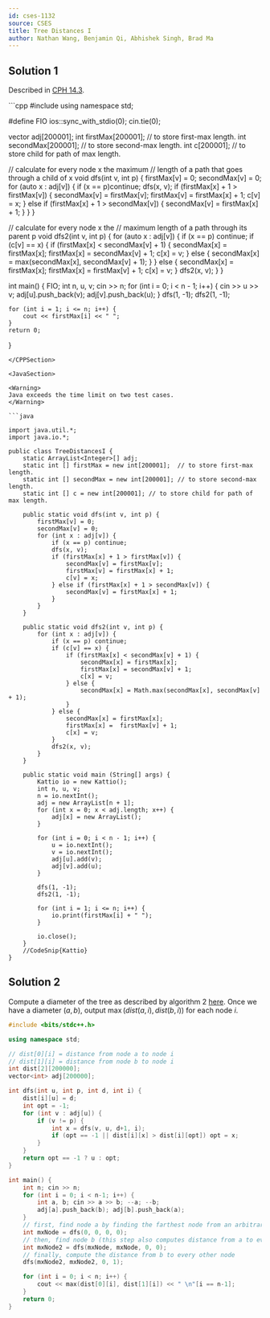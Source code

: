 ```yaml
---
id: cses-1132
source: CSES
title: Tree Distances I
author: Nathan Wang, Benjamin Qi, Abhishek Singh, Brad Ma
---
```


## Solution 1

Described in [CPH 14.3](https://usaco.guide/CPH.pdf#page=147).

<LanguageSection>
	
<CPPSection>	
```cpp
#include<bits/stdc++.h>
using namespace std;

#define FIO ios::sync_with_stdio(0); cin.tie(0);


vector<int> adj[200001];
int firstMax[200001];  // to store first-max length.
int secondMax[200001];  // to store second-max length.
int c[200001];   // to store child for path of max length.

// calculate for every node x the maximum
// length of a path that goes through a child of x
void dfs(int v, int p) {
	firstMax[v] = 0;
	secondMax[v] = 0;
	for (auto x : adj[v]) {
		if (x == p)continue;
		dfs(x, v);
		if (firstMax[x] + 1 > firstMax[v]) {
			secondMax[v] = firstMax[v];
			firstMax[v] = firstMax[x] + 1;
			c[v] = x;
		}
		else if (firstMax[x] + 1 > secondMax[v]) {
			secondMax[v] = firstMax[x] + 1;
		}
	}
}

// calculate for every node x the
// maximum length of a path through its parent p
void dfs2(int v, int p) {
	for (auto x : adj[v]) {
		if (x == p) continue;
		if (c[v] == x) {
			if (firstMax[x] < secondMax[v] + 1) {
				secondMax[x] = firstMax[x];
				firstMax[x] = secondMax[v] + 1;
				c[x] = v;
			}
			else {
				secondMax[x] = max(secondMax[x], secondMax[v] + 1);
			}
		}
		else {
			secondMax[x] = firstMax[x];
			firstMax[x] =  firstMax[v] + 1;
			c[x] = v;
		}
		dfs2(x, v);
	}
}

int main() {
	FIO;
	int n, u, v;
	cin >> n;
	for (int i = 0; i < n - 1; i++) {
		cin >> u >> v;
		adj[u].push_back(v);
		adj[v].push_back(u);
	}
	dfs(1, -1);
	dfs2(1, -1);

	for (int i = 1; i <= n; i++) {
		cout << firstMax[i] << " ";
	}
	return 0;
}
```				 
</CPPSection>
	
<JavaSection>
	
<Warning>
Java exceeds the time limit on two test cases.
</Warning>
	
```java

import java.util.*;
import java.io.*;

public class TreeDistancesI {
	static ArrayList<Integer>[] adj;
	static int [] firstMax = new int[200001];  // to store first-max length.
	static int [] secondMax = new int[200001]; // to store second-max length.
	static int [] c = new int[200001]; // to store child for path of max length.

	public static void dfs(int v, int p) {
		firstMax[v] = 0;
		secondMax[v] = 0;
		for (int x : adj[v]) {
			if (x == p) continue;
			dfs(x, v);
			if (firstMax[x] + 1 > firstMax[v]) {
				secondMax[v] = firstMax[v];
				firstMax[v] = firstMax[x] + 1;
				c[v] = x;
			} else if (firstMax[x] + 1 > secondMax[v]) {
				secondMax[v] = firstMax[x] + 1;
			}
		}
	}

	public static void dfs2(int v, int p) {
		for (int x : adj[v]) {
			if (x == p) continue;
			if (c[v] == x) {
				if (firstMax[x] < secondMax[v] + 1) {
					secondMax[x] = firstMax[x];
					firstMax[x] = secondMax[v] + 1;
					c[x] = v;
				} else {
					secondMax[x] = Math.max(secondMax[x], secondMax[v] + 1);
				}
			} else {
				secondMax[x] = firstMax[x];
				firstMax[x] =  firstMax[v] + 1;
				c[x] = v;
			}
			dfs2(x, v);
		}
	}

	public static void main (String[] args) {
		Kattio io = new Kattio();
		int n, u, v;
		n = io.nextInt();
		adj = new ArrayList[n + 1];
		for (int x = 0; x < adj.length; x++) {
			adj[x] = new ArrayList();
		}

		for (int i = 0; i < n - 1; i++) {
			u = io.nextInt();
			v = io.nextInt();
			adj[u].add(v);
			adj[v].add(u);
		}

		dfs(1, -1);
		dfs2(1, -1);

		for (int i = 1; i <= n; i++) {
			io.print(firstMax[i] + " ");
		}

		io.close();
	}
	//CodeSnip{Kattio}
}
```
</JavaSection>
				 
</LanguageSection>

## Solution 2

Compute a diameter of the tree as described by algorithm 2
[here](https://usaco.guide/CPH.pdf#page=146). Once we have a diameter $(a,b)$,
output $\max(dist(a,i),dist(b,i))$ for each node $i$.

```cpp
#include <bits/stdc++.h>

using namespace std;

// dist[0][i] = distance from node a to node i
// dist[1][i] = distance from node b to node i
int dist[2][200000];
vector<int> adj[200000];

int dfs(int u, int p, int d, int i) {
	dist[i][u] = d;
	int opt = -1;
	for (int v : adj[u]) {
		if (v != p) {
			int x = dfs(v, u, d+1, i);
			if (opt == -1 || dist[i][x] > dist[i][opt]) opt = x;
		}
	}
	return opt == -1 ? u : opt;
}

int main() {
	int n; cin >> n;
	for (int i = 0; i < n-1; i++) {
		int a, b; cin >> a >> b; --a; --b;
		adj[a].push_back(b); adj[b].push_back(a);
	}
	// first, find node a by finding the farthest node from an arbitrary node x
	int mxNode = dfs(0, 0, 0, 0);
	// then, find node b (this step also computes distance from a to every other node)
	int mxNode2 = dfs(mxNode, mxNode, 0, 0);
	// finally, compute the distance from b to every other node
	dfs(mxNode2, mxNode2, 0, 1);

	for (int i = 0; i < n; i++) {
		cout << max(dist[0][i], dist[1][i]) << " \n"[i == n-1];
	}
	return 0;
}
```
